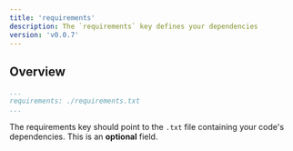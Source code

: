```yaml
---
title: 'requirements'
description: The `requirements` key defines your dependencies
version: 'v0.0.7'
---
```


## Overview
  ```yaml alto.yml
  ...
  requirements: ./requirements.txt
  ...
  ```

  The requirements key should point to the `.txt` file containing your code's
  dependencies. This is an **optional** field.